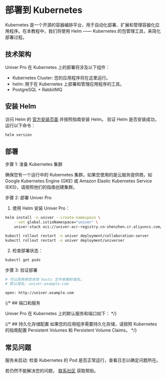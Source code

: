 # 部署到 Kubernetes

Kubernetes 是一个开源的容器编排平台，用于自动化部署、扩展和管理容器化应用程序。在本教程中，我们将使用 Helm —— Kubernetes 的包管理工具，来简化部署过程。

## 技术架构

Univer Pro 在 Kubernetes 上的部署将涉及以下组件：

- Kubernetes Cluster: 您的应用程序将在这里运行。
- helm: 用于在 Kubernetes 上部署和管理应用程序的工具。
- PostgreSQL + RabbitMQ

## 安装 Helm

访问 Helm 的 [官方安装页面](https://helm.sh/docs/intro/install/)  并按照指南安装 Helm。
验证 Helm 是否安装成功，运行以下命令：

```bash
helm version
```

## 部署

步骤 1: 准备 Kubernetes 集群

确保您有一个运行中的 Kubernetes 集群。如果您使用的是云服务提供商，如 Google Kubernetes Engine (GKE) 或 Amazon Elastic Kubernetes Service (EKS)，请按照他们的指南创建集群。

步骤 2: 部署 Univer Pro

1. 使用 Helm 安装 Univer Pro：

```bash
helm install -n univer --create-namespace \
    --set global.istioNamespace="univer" \
    univer-stack oci://univer-acr-registry.cn-shenzhen.cr.aliyuncs.com/helm-charts/univer-stack

kubectl rollout restart -n univer deployment/collaboration-server
kubectl rollout restart -n univer deployment/universer
```

2. 检查部署状态：

```bash
kubectl get pods
```

步骤 3: 验证部署

```bash
# 可以简单修改本地 hosts 文件来解析域名。
# 默认域名: univer.example.com

open: http://univer.example.com
```

{/* ## 端口和服务

Univer Pro 在 Kubernetes 上的默认服务和端口如下： */}


{/* ## 持久化存储配置
如果您的应用程序需要持久化存储，请按照 Kubernetes 的指南配置 Persistent Volumes 和 Persistent Volume Claims。 */}


## 常见问题

服务未启动: 检查 Kubernetes 的 Pod 是否正常运行，查看日志以确定问题所在。


若仍然不能解决您的问题， [联系社区](/pro/guides/sheet/introduction#-联系我们) 获取帮助。
